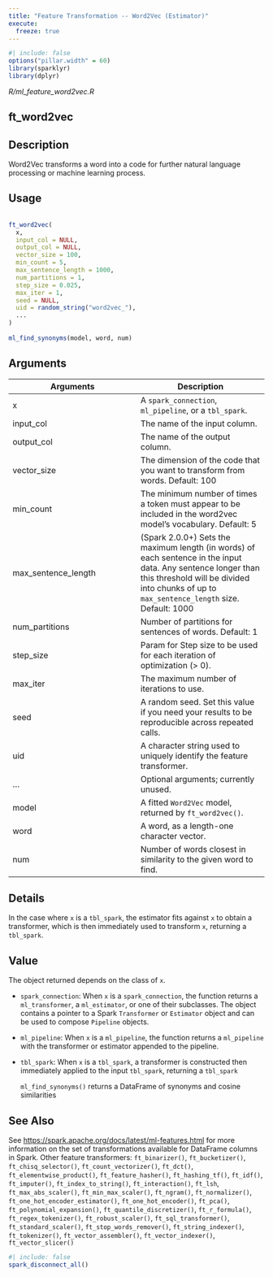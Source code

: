 ```yaml
---
title: "Feature Transformation -- Word2Vec (Estimator)"
execute:
  freeze: true
---
```


```r
#| include: false
options("pillar.width" = 60)
library(sparklyr) 
library(dplyr)
```

*R/ml_feature_word2vec.R*

## ft_word2vec

## Description
 Word2Vec transforms a word into a code for further natural language processing or machine learning process. 


## Usage
```r
 
ft_word2vec( 
  x, 
  input_col = NULL, 
  output_col = NULL, 
  vector_size = 100, 
  min_count = 5, 
  max_sentence_length = 1000, 
  num_partitions = 1, 
  step_size = 0.025, 
  max_iter = 1, 
  seed = NULL, 
  uid = random_string("word2vec_"), 
  ... 
) 
 
ml_find_synonyms(model, word, num) 
```

## Arguments
|Arguments|Description|
|---|---|
| x | A `spark_connection`, `ml_pipeline`, or a `tbl_spark`. |
| input_col | The name of the input column. |
| output_col | The name of the output column. |
| vector_size | The dimension of the code that you want to transform from words. Default: 100 |
| min_count | The minimum number of times a token must appear to be included in the word2vec model's vocabulary. Default: 5 |
| max_sentence_length | (Spark 2.0.0+) Sets the maximum length (in words) of each sentence in the input data. Any sentence longer than this threshold will be divided into chunks of up to `max_sentence_length` size. Default: 1000 |
| num_partitions | Number of partitions for sentences of words. Default: 1 |
| step_size | Param for Step size to be used for each iteration of optimization (> 0). |
| max_iter | The maximum number of iterations to use. |
| seed | A random seed. Set this value if you need your results to be reproducible across repeated calls. |
| uid | A character string used to uniquely identify the feature transformer. |
| ... | Optional arguments; currently unused. |
| model | A fitted `Word2Vec` model, returned by `ft_word2vec()`. |
| word | A word, as a length-one character vector. |
| num | Number of words closest in similarity to the given word to find. |

## Details
 In the case where `x` is a `tbl_spark`, the estimator fits against `x`   to obtain a transformer, which is then immediately used to transform `x`, returning a `tbl_spark`. 


## Value

 The object returned depends on the class of `x`.     

- `spark_connection`: When `x` is a `spark_connection`, the function returns a `ml_transformer`,   a `ml_estimator`, or one of their subclasses. The object contains a pointer to   a Spark `Transformer` or `Estimator` object and can be used to compose   `Pipeline` objects.    

- `ml_pipeline`: When `x` is a `ml_pipeline`, the function returns a `ml_pipeline` with   the transformer or estimator appended to the pipeline.    

- `tbl_spark`: When `x` is a `tbl_spark`, a transformer is constructed then   immediately applied to the input `tbl_spark`, returning a `tbl_spark` 

  `ml_find_synonyms()` returns a DataFrame of synonyms and cosine similarities 



## See Also
 See [https://spark.apache.org/docs/latest/ml-features.html](https://spark.apache.org/docs/latest/ml-features.html) for   more information on the set of transformations available for DataFrame   columns in Spark.  Other feature transformers:  `ft_binarizer()`, `ft_bucketizer()`, `ft_chisq_selector()`, `ft_count_vectorizer()`, `ft_dct()`, `ft_elementwise_product()`, `ft_feature_hasher()`, `ft_hashing_tf()`, `ft_idf()`, `ft_imputer()`, `ft_index_to_string()`, `ft_interaction()`, `ft_lsh`, `ft_max_abs_scaler()`, `ft_min_max_scaler()`, `ft_ngram()`, `ft_normalizer()`, `ft_one_hot_encoder_estimator()`, `ft_one_hot_encoder()`, `ft_pca()`, `ft_polynomial_expansion()`, `ft_quantile_discretizer()`, `ft_r_formula()`, `ft_regex_tokenizer()`, `ft_robust_scaler()`, `ft_sql_transformer()`, `ft_standard_scaler()`, `ft_stop_words_remover()`, `ft_string_indexer()`, `ft_tokenizer()`, `ft_vector_assembler()`, `ft_vector_indexer()`, `ft_vector_slicer()` 


```r
#| include: false
spark_disconnect_all()
```
